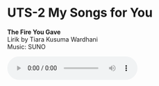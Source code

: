 # UTS-2 My Songs for You

**The Fire You Gave**  
Lirik by Tiara Kusuma Wardhani  
Music: SUNO

<!-- Audio embed from Google Drive -->
<audio controls>
  <source src="https://drive.google.com/uc?export=download&id=1v6AF8BAe6oKzeVuKDZMhC0SLV608ZIjl" type="audio/mp3">
  Your browser does not support the audio element.
</audio>

### Penjelasan Lagu "The Fire You Gave"

Lagu **"The Fire You Gave"** saya tulis sebagai bentuk komunikasi pribadi untuk orang tua saya, yang selalu menjadi sumber kekuatan dan nilai dalam hidup saya. Dalam lagu ini, saya menggunakan campuran bahasa Indonesia dan Inggris untuk menggambarkan keseimbangan antara dunia tradisional keluarga dengan dunia modern tempat saya tumbuh. Lagu ini menjadi ungkapan rasa syukur, rindu, dan tekad untuk terus berjuang, sekaligus mencerminkan komunikasi interpersonal yang empatik dengan menyampaikan cinta, pengakuan, dan penghargaan kepada orang tua secara jujur.

---

### **Verse 1**  
Lirik pertama menggambarkan kenangan saya bersama orang tua, di mana kami duduk bersama, berbicara tanpa batas dan rasa takut, membahas mimpi dan dunia yang luas. Mereka mengingatkan saya untuk tidak takut untuk mengejar impian, memberikan dorongan yang tidak hanya mendalam tetapi juga penuh keyakinan.

> **"That night I still remember so clear,  
> We sat talking, no boundaries, no fear,  
> About dreams, about the world so wide,  
> You said, 'My child, don’t be afraid to reach far and wide.'"**

---

### **Verse 2**  
Verse kedua menceritakan pengorbanan orang tua, dengan simbol "keringat yang menjadi doa". Mereka telah berusaha keras untuk menciptakan jalan bagi saya, dengan mengorbankan banyak hal agar saya bisa berdiri dan mencapai posisi saya sekarang. Ini mencerminkan betapa besar perjuangan orang tua saya dalam hidup saya.

> **"Your sweat turned into prayers,  
> Your steps crossed islands, passed through time and air,  
> You paved the road with your own hands,  
> So I could stand where I am today, where I stand."**

---

### **Chorus**  
Chorus mengungkapkan rasa terima kasih saya kepada orang tua, meskipun kami terpisah jarak, suara mereka tetap bersinar seperti bintang utara, menjadi petunjuk dan sumber keberanian saya. Mereka memberi saya "api" yang terus menyala dalam hati saya, yang memberi saya kekuatan untuk terus berjuang.

> **"Father, Mother, hear me from afar,  
> Your voices still shine like northern stars,  
> I’m fighting here with the fire you gave,  
> A flame you lit deep in my heart, to be brave."**

---

### **Verse 3**  
Verse ketiga menggambarkan betapa kuatnya keteguhan hati orang tua saya, yang selalu penuh kebanggaan dan tidak pernah ragu, meskipun saya sekarang jauh dari rumah. Kehangatan mereka tetap memberi arah dalam hidup saya, meskipun kami terpisah oleh jarak.

> **"God is the witness to your every stride,  
> Never tired, never doubting, full of pride,  
> Now that I’m far from home’s embrace,  
> Your warmth still guides me, wherever I chase."**

---

### **Bridge**  
Bagian bridge menambahkan unsur kerinduan dan kesepian yang sering datang. Namun, cinta orang tua saya tetap menjadi kekuatan yang menjaga jiwa saya, mengingatkan saya pada kenangan indah saat bersama mereka.

> **"Sometimes loneliness comes knocking on my door,  
> But your love keeps my soul evermore,  
> I miss our laughter, those peaceful nights,  
> When stories healed, and prayers held us tight."**

---

### **Final Chorus**  
Chorus terakhir merupakan ungkapan rasa terima kasih saya yang mendalam kepada orang tua, mengakui bahwa menjadi anak mereka adalah anugerah terbesar dalam hidup saya. Saya berjanji untuk terus melangkah maju dengan membawa "api" yang mereka beri, sebagai penerang jalan hidup saya.

> **"Father, Mother, I’m grateful, truly I am,  
> To be your child is life’s greatest plan,  
> I’ll walk ahead and proudly say,  
> I’ll keep the fire—you gave—that lights my way."**

---

### **Kesimpulan**  
Lagu ini adalah simbol dari hubungan saya dengan orang tua—perjuangan, doa, dan cinta tanpa batas yang mereka berikan. "The Fire You Gave" bukan hanya tentang mengingat apa yang telah diberikan oleh orang tua, tetapi juga tentang bagaimana saya membawa semangat itu dalam perjalanan hidup saya, menjaga api tersebut tetap menyala, dan terus berkembang menjadi versi terbaik dari diri saya.
